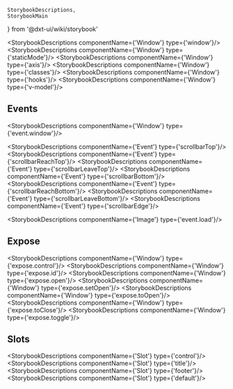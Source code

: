    StorybookDescriptions,
    StorybookMain
} from '@dxt-ui/wiki/storybook'


[//]: # (:documentation-import [!] System label / Системная метка)
[//]: # (:documentation-import [!] System label / Системная метка)

<Meta of={Window}/>
<StorybookMain
    name={WindowWikiStorybook.getName()}
    description={WindowWikiStorybook.getDescription()}
    story={Window.Window}
/>

[//]: # (:documentation-body [!] System label / Системная метка)

<StorybookDescriptions componentName={'Window'} type={'window'}/>
<StorybookDescriptions componentName={'Window'} type={'staticMode'}/>
<Canvas of={Window.WindowStaticMode}/>
<StorybookDescriptions componentName={'Window'} type={'axis'}/>
<Canvas of={Window.WindowAxis}/>
<StorybookDescriptions componentName={'Window'} type={'classes'}/>
<StorybookDescriptions componentName={'Window'} type={'hooks'}/>
<StorybookDescriptions componentName={'Window'} type={'v-model'}/>
<Canvas of={Window.WindowVModel}/>
    
[//]: # (:documentation-body [!] System label / Системная метка)

[//]: # (:documentation-events [!] System label / Системная метка)
## Events

<StorybookDescriptions componentName={'Window'} type={'event.window'}/>

<StorybookDescriptions componentName={'Event'} type={'scrollbarTop'}/>
<StorybookDescriptions componentName={'Event'} type={'scrollbarReachTop'}/>
<StorybookDescriptions componentName={'Event'} type={'scrollbarLeaveTop'}/>
<StorybookDescriptions componentName={'Event'} type={'scrollbarBottom'}/>
<StorybookDescriptions componentName={'Event'} type={'scrollbarReachBottom'}/>
<StorybookDescriptions componentName={'Event'} type={'scrollbarLeaveBottom'}/>
<StorybookDescriptions componentName={'Event'} type={'scrollbarEdge'}/>

<StorybookDescriptions componentName={'Image'} type={'event.load'}/>
    
[//]: # (:documentation-events [!] System label / Системная метка)

[//]: # (:documentation-expose [!] System label / Системная метка)
## Expose

<StorybookDescriptions componentName={'Window'} type={'expose.control'}/>
<StorybookDescriptions componentName={'Window'} type={'expose.id'}/>
<StorybookDescriptions componentName={'Window'} type={'expose.open'}/>
<StorybookDescriptions componentName={'Window'} type={'expose.setOpen'}/>
<StorybookDescriptions componentName={'Window'} type={'expose.toOpen'}/>
<StorybookDescriptions componentName={'Window'} type={'expose.toClose'}/>
<StorybookDescriptions componentName={'Window'} type={'expose.toggle'}/>
    
[//]: # (:documentation-expose [!] System label / Системная метка)

[//]: # (:documentation-slots [!] System label / Системная метка)
## Slots

<StorybookDescriptions componentName={'Slot'} type={'control'}/>
<StorybookDescriptions componentName={'Slot'} type={'title'}/>
<StorybookDescriptions componentName={'Slot'} type={'footer'}/>
<StorybookDescriptions componentName={'Slot'} type={'default'}/>
    
[//]: # (:documentation-slots [!] System label / Системная метка)
